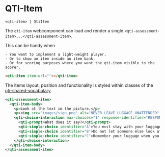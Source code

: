 
<Meta component={QtiItem} />

# QTI-Item

`<qti-item> | QtiItem`

The `qti-item` webcomponent can load and render a single `<qti-assessment-item>...</qti-assessment-item>`.

This can be handy when

    - You want to implement a light-weight player.
    - Or to show an item inside an item bank.
    - Or for scoring purposes where you want the qti-item visible to the scorer.

```html
<qti-item item-url=""></qti-item>
```

The items layout, position and functionality is styled within classes of the
[qti-shared-vocabulary](https://www.imsglobal.org/spec/qti/v3p0/vocab#:~:text=The%20QTI%20shared%20vocabulary%20is,for%20a%20screen%2Dreader%20candidate)

```xml
<qti-assessment-item>
  <qti-item-body>
    <p>Look at the text in the picture.</p>
    <p><img src="images/sign.png" alt="NEVER LEAVE LUGGAGE UNATTENDED" /></p>
    <qti-choice-interaction max-choices="1" response-identifier="RESPONSE">
      <qti-prompt>What does it say?</qti-prompt>
      <qti-simple-choice identifier="A">You must stay with your luggage at all times.</qti-simple-choice>
      <qti-simple-choice identifier="B">Do not let someone else look after your luggage.</qti-simple-choice>
      <qti-simple-choice identifier="C">Remember your luggage when you leave.</qti-simple-choice>
    </qti-choice-interaction>
  </qti-item-body>
</qti-assessment-item>
```
